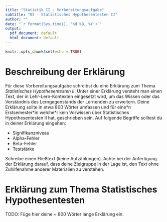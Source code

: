 ```yaml
---
title: "Statistik II - Vorbereitungsaufgabe"
subtitle: "05 - Statistisches Hypothesentesten II"
author: ""
date: "`r format(Sys.time(), '%d %B, %Y')`"
output:
  pdf_document: default
  html_document: default
---
```


```r
knitr::opts_chunk$set(echo = TRUE)
```

# Beschreibung der Erklärung

Für diese Vorbereitungsaufgabe schreibst du eine Erklärung zum Thema *Statistisches Hypothesentesten II*. Unter einer Erklärung versteht man einen Text, der in Lehr-Lern-Kontexten eingesetzt wird, um das Wissen oder das Verständnis des Lerngegenstands der Lernenden zu erweitern. Deine Erklärung sollte in etwa 800 Wörter umfassen und für eine\*n Erstsemester\*in welche\*r kein Vorwissen über Statistisches Hypothesentesten II hat, geschrieben sein. Auf folgende Begriffe solltest du in deiner Erklärung eingehen:

* Signifikanzniveau
* Alpha-Fehler
* Beta-Fehler
* Teststärke

Schreibe einen Fließtext (keine Aufzählungen). Achte bei der Anfertigung der Erklärung darauf, dass deine Zielgruppe in der Lage ist, den Text ohne Zuhilfenahme anderer Materialien zu verstehen.

# Erklärung zum Thema Statistisches Hypothesentesten

TODO: Füge hier deine ~ 800 Wörter lange Erklärung ein. 